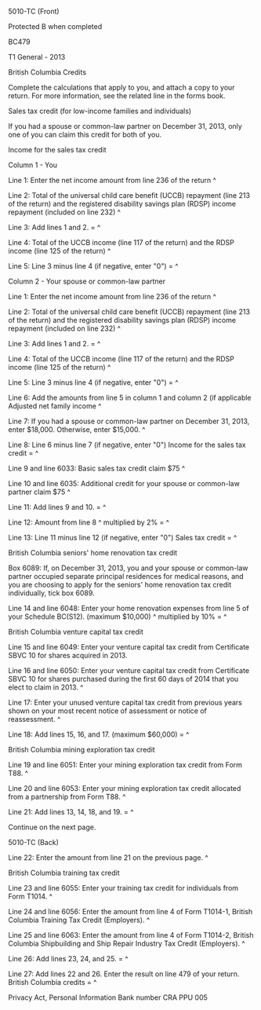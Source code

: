 ﻿5010-TC (Front) 
 
Protected B when completed 
 
BC479 
 
T1 General - 2013 
 
British Columbia Credits 
 
Complete the calculations that apply to you, and attach a copy to your 
return. For more information, see the related line in the forms book. 
 
Sales tax credit (for low-income families and individuals) 
 
If you had a spouse or common-law partner on December 31, 2013, only one of 
you can claim this credit for both of you. 
 
Income for the sales tax credit 
 
Column 1 - You 
 
Line 1: Enter the net income amount from line 236 of the return ^
 
Line 2: Total of the universal child care benefit (UCCB) repayment (line 213 
of the return) and the registered disability savings plan (RDSP) income 
repayment (included on line 232) ^
 
Line 3: Add lines 1 and 2. = ^
 
Line 4: Total of the UCCB income (line 117 of the return) and the RDSP income 
(line 125 of the return) ^
 
Line 5: Line 3 minus line 4 (if negative, enter "0") = ^
 
Column 2 - Your spouse or common-law partner 
 
Line 1: Enter the net income amount from line 236 of the return ^
 
Line 2: Total of the universal child care benefit (UCCB) repayment (line 213 
of the return) and the registered disability savings plan (RDSP) income 
repayment (included on line 232) ^
 
Line 3: Add lines 1 and 2. = ^
 
Line 4: Total of the UCCB income (line 117 of the return) and the RDSP income 
(line 125 of the return) ^
 
Line 5: Line 3 minus line 4 (if negative, enter "0") = ^
 
Line 6: Add the amounts from line 5 in column 1 and column 2 (if applicable 
Adjusted net family income ^
 
Line 7: If you had a spouse or common-law partner on December 31, 2013, enter 
$18,000. Otherwise, enter $15,000. ^
 
Line 8: Line 6 minus line 7 (if negative, enter "0") Income for the sales tax 
credit = ^
 
Line 9 and line 6033: Basic sales tax credit claim $75 ^
 
Line 10 and line 6035: Additional credit for your spouse or common-law 
partner claim $75 ^
 
Line 11: Add lines 9 and 10. = ^
 
Line 12: Amount from line 8 ^
multiplied by 2% = ^
 
Line 13: Line 11 minus line 12 (if negative, enter "0") Sales tax credit = ^
 
British Columbia seniors' home renovation tax credit 
 
Box 6089: If, on December 31, 2013, you and your spouse or common-law partner 
occupied separate principal residences for medical reasons, and you are 
choosing to apply for the seniors' home renovation tax credit individually, 
tick box 6089. 
 
Line 14 and line 6048: Enter your home renovation expenses from line 5 of 
your Schedule BC(S12). (maximum $10,000) ^
multiplied by 10% = ^
 
British Columbia venture capital tax credit 
 
Line 15 and line 6049: Enter your venture capital tax credit from Certificate 
SBVC 10 for shares acquired in 2013. 
 
Line 16 and line 6050: Enter your venture capital tax credit from Certificate 
SBVC 10 for shares purchased during the first 60 days of 2014 that you elect 
to claim in 2013. ^
 
Line 17: Enter your unused venture capital tax credit from previous years 
shown on your most recent notice of assessment or notice of reassessment. ^
 
Line 18: Add lines 15, 16, and 17. (maximum $60,000) = ^
 
British Columbia mining exploration tax credit 
 
Line 19 and line 6051: Enter your mining exploration tax credit from Form 
T88. ^
 
Line 20 and line 6053: Enter your mining exploration tax credit allocated 
from a partnership from Form T88. ^
 
Line 21: Add lines 13, 14, 18, and 19. = ^
 
Continue on the next page. 
 
 
5010-TC (Back) 
 
Line 22: Enter the amount from line 21 on the previous page. ^
 
British Columbia training tax credit 
 
Line 23 and line 6055: Enter your training tax credit for individuals from 
Form T1014. ^
 
Line 24 and line 6056: Enter the amount from line 4 of Form T1014-1, British 
Columbia Training Tax Credit (Employers). ^
 
Line 25 and line 6063: Enter the amount from line 4 of Form T1014-2, British 
Columbia Shipbuilding and Ship Repair Industry Tax Credit (Employers). ^
 
Line 26: Add lines 23, 24, and 25. = ^
 
Line 27: Add lines 22 and 26. Enter the result on line 479 of your return. 
British Columbia credits = ^
 
Privacy Act, Personal Information Bank number CRA PPU 005
